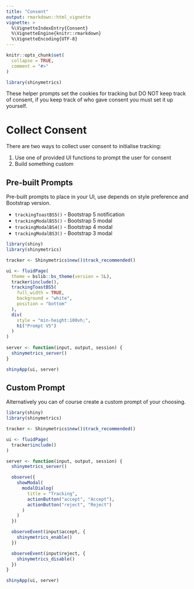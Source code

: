 ```yaml
---
title: "Consent"
output: rmarkdown::html_vignette
vignette: >
  %\VignetteIndexEntry{Consent}
  %\VignetteEngine{knitr::rmarkdown}
  %\VignetteEncoding{UTF-8}
---
```


```r
knitr::opts_chunk$set(
  collapse = TRUE,
  comment = "#>"
)
```

```r
library(shinymetrics)
```

<div class="alert alert-danger" role="alert">
  These helper prompts set the cookies for tracking but DO NOT keep track of consent,
  if you keep track of who gave consent you must set it up yourself.
</div>

# Collect Consent

There are two ways to collect user consent to initialise tracking:

1. Use one of provided UI functions to prompt the user for consent
2. Build something custom

## Pre-built Prompts

Pre-built prompts to place in your UI, use depends on
style preference and Bootstrap version.

- `trackingToastBS5()` - Bootstrap 5 notification
- `trackingModalBS5()` - Bootstrap 5 modal
- `trackingModalBS4()` - Bootstrap 4 modal
- `trackingModalBS3()` - Bootstrap 3 modal

```r
library(shiny)
library(shinymetrics)

tracker <- Shinymetrics$new()$track_recommended()

ui <- fluidPage(
  theme = bslib::bs_theme(version = 5L),
  tracker$include(),
  trackingToastBS5(
    full_width = TRUE,
    background = "white",
    position = "bottom"
  ),
  div(
    style = "min-height:100vh;",
    h1("Prompt V5")
  )
)
 
server <- function(input, output, session) {
  shinymetrics_server()
}

shinyApp(ui, server)
```


## Custom Prompt

Alternatively you can of course create a custom prompt of your choosing.

```r
library(shiny)
library(shinymetrics)

tracker <- Shinymetrics$new()$track_recommended()

ui <- fluidPage(
  tracker$include()
)

server <- function(input, output, session) {
  shinymetrics_server()

  observe({
    showModal(
      modalDialog(
        title = "Tracking",
        actionButton("accept", "Accept"),
        actionButton("reject", "Reject")
      ) 
    )
  })

  observeEvent(input$accept, {
    shinymetrics_enable()
  })

  observeEvent(input$reject, {
    shinymetrics_disable()
  })
}

shinyApp(ui, server)
```


